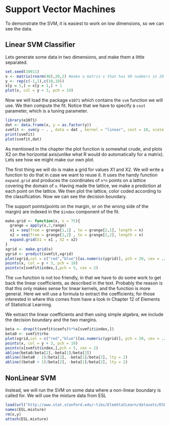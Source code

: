 Support Vector Machines
========================

To demonstrate the SVM, it is easiest to work on low dimensions, so we can see the data. 

Linear SVM Classifier
--------------------

Lets generate some data in two dimensions, and make them a little separated.

```{r}
set.seed(10011)
x <- matrix(rnorm(40),20,2) #make a matrix x that has 40 numbers in 20 rows and 2 columns.
y <- rep(c(-1,1),c(10,10)) 
x[y = 1,] = x[y = 1,] + 1
plot(x, col = y + 3, pch = 19)
```
Now we will load the package `e1071` which contains the `svm` function we will use. We then compute the fit. Notice that we have to specify a `cost` parameter, which is a tuning parameter.

```{r}
library(e1071)
dat <- data.frame(x, y = as.factor(y))
svmfit <- svm(y ~ . , data = dat , kernel = "linear", cost = 10, scale = FALSE)
print(svmfit)
plot(svmfit,dat)
```

As mentioned in the chapter the plot function is somewhat crude, and plots X2 on the horizontal axis(unlike what R would do automatically for a matrix). Lets see how we might make our own plot. 

The first thing we will do is make a grid for values X1 and X2. We will write a function to do that in case we want to reuse it. It uses the handy function `expand.grid` and produces the coordinates of `n*n` points on a lattice covering the domain of `x`. Having made the lattice, we make a prediction at each point on the lattice. We then plot the lattice, color coded according to the classification. Now we can see the decision boundary. 

The support points(points on the margin, or on the wrong side of the margin) are indexed in the `$index` component of the fit.

```{r}
make.grid <- function(x, n = 75){
  grange = apply(x,2,range)
  x1 = seq(from = grange[1,1] , to = grange[2,1], length = n)
  x2 = seq(from = grange[1,2] , to = grange[2,2], length = n)
  expand.grid(X1 = x1 , X2 = x2)
}
xgrid <- make.grid(x)
ygrid <- predict(svmfit,xgrid)
plot(xgrid,col = c("red","blue")[as.numeric(ygrid)], pch = 20, cex = .2)
points(x, col = y + 3, pch = 19)
points(x[svmfit$index,],pch = 5, cex = 2)
```

The `svm` function is not too friendly, in that we have to do some work to get back the linear coefficients, as described in the text. Probably the reason is that this only makes sense for linear kernels, and the function is more general. Here we will use a formula to extract the coefficients; for those interested in where this comes from have a look in Chapter 12 of Elements of Statistical Learning.

We extract the linear coefficients and then using simple algebra, we include the decision boundary and the two margins.

```{r}
beta <- drop(t(svmfit$coefs)%*%x[svmfit$index,])
beta0 <- svmfit$rho
plot(xgrid,col = c("red","blue")[as.numeric(ygrid)], pch = 20, cex = .2)
points(x, col = y + 3, pch = 19)
points(x[svmfit$index,],pch = 5, cex = 2)
abline(beta0/beta[2],-beta[1]/beta[2])
abline((beta0 - 1)/beta[2], -beta[1]/beta[2], lty = 2)
abline((beta0 + 1)/beta[2], -beta[1]/beta[2], lty = 2)
```


NonLinear SVM
--------------

Instead, we will run the SVM on some data where a non-linear boundary is called for. We will use the mixture data from ESL

```{r}
load(url("http://www.stat.stanford.edu/~tibs/ElemStatLearn/datasets/ESL.mixture.rda"))
names(ESL.mixture)
rm(x,y)
attach(ESL.mixture)
```

